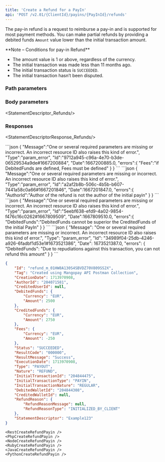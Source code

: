 ```yaml
---
title: 'Create a Refund for a PayIn'  
api: 'POST /v2.01/{ClientId}/payins/{PayInId}/refunds'  
---
```


  

The pay-in refund is a request to reimburse a pay-in and is supported for most payment methods. You can make partial refunds by providing a debited funds `Amount` value lower than the initial transaction amount.  

<Note>  
**Note – Conditions for pay-in Refund** 

- The amount value is 1 or above, regardless of the currency.  
- The initial transaction was made less than 11 months ago.  
- The initial transaction status is `SUCCEEDED`.  
- The initial transaction hasn’t been disputed.
</Note>  

### Path parameters  

<PayInId />  

### Body parameters  

<Tag />  

<AuthorId3 />  

<DebitedFunds7 />  

<Fees6 />  

<StatementDescriptor_Refunds/>

### Responses  

<AccordionGroup>

<Accordion title="200 - Direct debit pay-in refund with StatementDescriptor">  

<IdResponse />  

<TagResponse />  

<CreationDateResponse />  

<AuthorId3Response />  

<CreditedUserIdResponse />  

<DebitedFunds5Response />  

<CreditedFunds3Response />  

<Fees9Response />  

<Status2Response />  

<ResultCodeResponse />  

<ResultMessageResponse />  

<ExecutionDateResponse />  

<TypeResponse />  

<NatureResponse />  

<InitialTransactionId1Response />  

<InitialTransactionType1Response />  

<InitialTransactionNature1Response />  

<DebitedWalletIdResponse />  

<CreditedWalletIdResponse />  

<RefundReasonResponse />

<StatementDescriptorResponse_Refunds/>

</Accordion>

</AccordionGroup>  

<AccordionGroup>  

<Accordion title="400 - Fees parameter must be defined">
```json
{
    "Message":"One or several required parameters are missing or incorrect. An incorrect resource ID also raises this kind of error.",
    "Type":"param_error",
    "Id":"9712a945-c96a-4e70-b3de-06529534a9de#1667200884",
    "Date":1667200885.0,
    "errors":{
        "Fees":"if DebitedFunds are defined, Fees must be defined"
    }
}  
 ``` 
 </Accordion>
<Accordion title="400 - Incorrect AuthorId">
```json
{
    "Message":"One or several required parameters are missing or incorrect. An incorrect resource ID also raises this kind of error.",
    "Type":"param_error",
    "Id":"a2af2b8b-506c-4b5b-b607-7441a58c0a66#1667201846",
    "Date":1667201847.0,
    "errors":{
        "AuthorId":"Author of the refund is not the author of the initial payin"
    }
}  
 ```  
 </Accordion>
<Accordion title="400 - DebitedFunds exceed initial CreditedFunds">
```json
{
    "Message":"One or several required parameters are missing or incorrect. An incorrect resource ID also raises this kind of error.",
    "Type":"param_error",
    "Id":"5eebf638-efd9-4a02-9854-f476c16c0262#1667809509",
    "Date":1667809510.0,
    "errors":{
        "DebitedFunds":"DebitedFunds cannot be superior the CreditedFunds of the initial PayIn"
    }
}  
 ```  
</Accordion>
<Accordion title="400 - The transaction is already disputed">
```json
{
    "Message": "One or several required parameters are missing or incorrect. An incorrect resource ID also raises this kind of error.",
    "Type": "param_error",
    "Id": "34989f04-25db-4246-a926-6fadbf1d53e1#1673521386",
    "Date": 1673521387.0,
    "errors": {
        "DebitedFunds": "Due to repudiations against this transaction, you can not refund this amount"
    }
}  
 ```  
 </Accordion>

</AccordionGroup>  

<ResponseExample>  

```json 200 - Direct debit pay-in refund with StatementDescriptor
{
    "Id": "refund_m_01HW8A130S4SBVDZ70V809SS2X",
    "Tag": "Created using Mangopay API Postman Collection",
    "CreationDate": 1713970908,
    "AuthorId": "204071581",
    "CreditedUserId": null,
    "DebitedFunds": {
        "Currency": "EUR",
        "Amount": 2500
    },
    "CreditedFunds": {
        "Currency": "EUR",
        "Amount": 2750
    },
    "Fees": {
        "Currency": "EUR",
        "Amount": -250
    },
    "Status": "SUCCEEDED",
    "ResultCode": "000000",
    "ResultMessage": "Success",
    "ExecutionDate": 1713970908,
    "Type": "PAYOUT",
    "Nature": "REFUND",
    "InitialTransactionId": "204844475",
    "InitialTransactionType": "PAYIN",
    "InitialTransactionNature": "REGULAR",
    "DebitedWalletId": "204844308",
    "CreditedWalletId": null,
    "RefundReason": {
        "RefundReasonMessage": null,
        "RefundReasonType": "INITIALIZED_BY_CLIENT"
    },
    "StatementDescriptor": "Example123"
}
 ```  

</ResponseExample>  

<RequestExample>  
  
    <RestCreateRefundPayin />
    <PhpCreateRefundPayin />
    <NodeCreateRefundPayin />
    <RubyCreateRefundPayin />
    <JavaCreateRefundPayin />
    <PythonCreateRefundPayin />
  
</RequestExample>